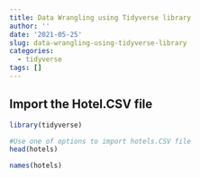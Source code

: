```yaml
---
title: Data Wrangling using Tidyverse library
author: ''
date: '2021-05-25'
slug: data-wrangling-using-tidyverse-library
categories:
  - tidyverse
tags: []
---
```


## Import the Hotel.CSV file

```r


library(tidyverse)

#Use one of options to import hotels.CSV file
head(hotels)

names(hotels)

```